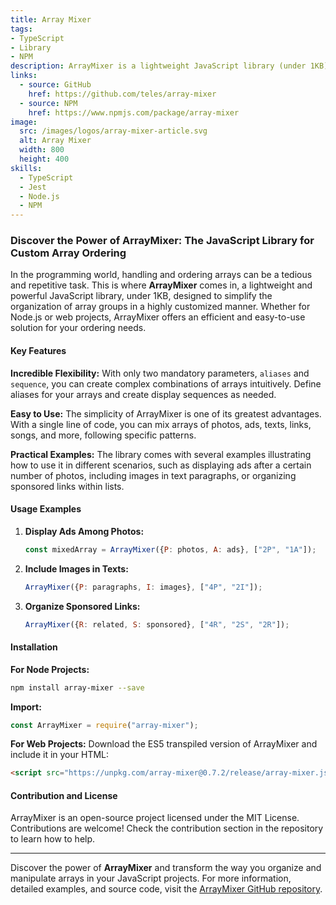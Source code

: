 ```yaml
---
title: Array Mixer
tags:
- TypeScript
- Library
- NPM
description: ArrayMixer is a lightweight JavaScript library (under 1KB) that enables custom ordering of multiple arrays effortlessly, perfect for Node.js and web projects. Easy, flexible, and powerful.
links:
  - source: GitHub
    href: https://github.com/teles/array-mixer
  - source: NPM
    href: https://www.npmjs.com/package/array-mixer
image:
  src: /images/logos/array-mixer-article.svg
  alt: Array Mixer
  width: 800
  height: 400
skills:
  - TypeScript
  - Jest
  - Node.js
  - NPM
---
```


### Discover the Power of ArrayMixer: The JavaScript Library for Custom Array Ordering

In the programming world, handling and ordering arrays can be a tedious and repetitive task. This is where **ArrayMixer** comes in, a lightweight and powerful JavaScript library, under 1KB, designed to simplify the organization of array groups in a highly customized manner. Whether for Node.js or web projects, ArrayMixer offers an efficient and easy-to-use solution for your ordering needs.

#### Key Features

**Incredible Flexibility:** With only two mandatory parameters, `aliases` and `sequence`, you can create complex combinations of arrays intuitively. Define aliases for your arrays and create display sequences as needed.

**Easy to Use:** The simplicity of ArrayMixer is one of its greatest advantages. With a single line of code, you can mix arrays of photos, ads, texts, links, songs, and more, following specific patterns.

**Practical Examples:** The library comes with several examples illustrating how to use it in different scenarios, such as displaying ads after a certain number of photos, including images in text paragraphs, or organizing sponsored links within lists.

#### Usage Examples

1. **Display Ads Among Photos:**
   ```javascript
   const mixedArray = ArrayMixer({P: photos, A: ads}, ["2P", "1A"]);
   ```

2. **Include Images in Texts:**
   ```javascript
   ArrayMixer({P: paragraphs, I: images}, ["4P", "2I"]);
   ```

3. **Organize Sponsored Links:**
   ```javascript
   ArrayMixer({R: related, S: sponsored}, ["4R", "2S", "2R"]);
   ```

#### Installation

**For Node Projects:**
```bash
npm install array-mixer --save
```

**Import:**
```javascript
const ArrayMixer = require("array-mixer");
```

**For Web Projects:**
Download the ES5 transpiled version of ArrayMixer and include it in your HTML:
```html
<script src="https://unpkg.com/array-mixer@0.7.2/release/array-mixer.js"></script>
```

#### Contribution and License

ArrayMixer is an open-source project licensed under the MIT License. Contributions are welcome! Check the contribution section in the repository to learn how to help.

---

Discover the power of **ArrayMixer** and transform the way you organize and manipulate arrays in your JavaScript projects. For more information, detailed examples, and source code, visit the [ArrayMixer GitHub repository](https://github.com/teles/array-mixer).
